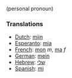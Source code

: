 (personal pronoun)

===Translations===
*[[Dutch]]: [[mijn]]
*[[Esperanto]]: [[mia]]
*[[French]]: [[mon]] ''m'', [[ma]] ''f''
*[[German]]: [[mein]]
*[[Hebrew]]: [[שלי]]
*[[Spanish]]: [[mi]]